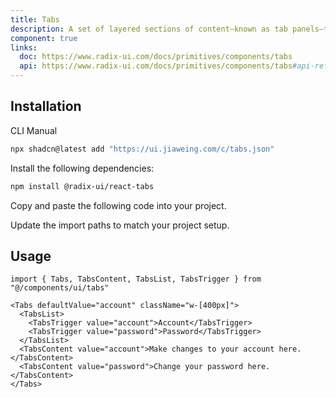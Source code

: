 ```yaml
---
title: Tabs
description: A set of layered sections of content—known as tab panels—that are displayed one at a time.
component: true
links:
  doc: https://www.radix-ui.com/docs/primitives/components/tabs
  api: https://www.radix-ui.com/docs/primitives/components/tabs#api-reference
---
```


<ComponentPreview
  name="tabs-demo"
  description="A tabs component with two forms."
/>

## Installation

<CodeTabs>

<TabsList>
  <TabsTrigger value="cli">CLI</TabsTrigger>
  <TabsTrigger value="manual">Manual</TabsTrigger>
</TabsList>
<TabsContent value="cli">

```bash
npx shadcn@latest add "https://ui.jiaweing.com/c/tabs.json"
```

</TabsContent>

<TabsContent value="manual">

<Steps>

<Step>Install the following dependencies:</Step>

```bash
npm install @radix-ui/react-tabs
```

<Step>Copy and paste the following code into your project.</Step>

<ComponentSource name="tabs" title="components/ui/tabs.tsx" />

<Step>Update the import paths to match your project setup.</Step>

</Steps>

</TabsContent>

</CodeTabs>

## Usage

```tsx showLineNumbers
import { Tabs, TabsContent, TabsList, TabsTrigger } from "@/components/ui/tabs"
```

```tsx showLineNumbers
<Tabs defaultValue="account" className="w-[400px]">
  <TabsList>
    <TabsTrigger value="account">Account</TabsTrigger>
    <TabsTrigger value="password">Password</TabsTrigger>
  </TabsList>
  <TabsContent value="account">Make changes to your account here.</TabsContent>
  <TabsContent value="password">Change your password here.</TabsContent>
</Tabs>
```
